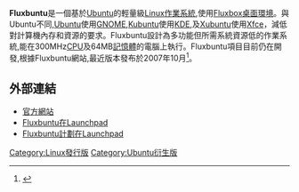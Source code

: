{{noteTA
|G1=IT
}}
{{Infobox OS
| logo                   = [[File:Fluxbuntu_logo.svg|50px]]
| screenshot             = [[File:Fluxbuntu-7.10_using_Abiword.png|250px]]
| caption                = Fluxbuntu's default desktop <br />showing [[AbiWord|AbiWord]] in use
| website                = [https://web.archive.org/web/20070926212901/http://fluxbuntu.org/ fluxbuntu.org]
| developer              = Joe Jaxx, [http://launchpad.net/fluxbuntu-project The Fluxbuntu Linux Project]
| family                 = [[類Unix|類Unix]]
| source_model           = 自由及開放源碼<ref>{{cite web | title= Fluxbuntu Wiki Main Page | url= http://wiki.fluxbuntu.org/index.php?title=Main_Page | date= 16 October 2007<!--, 10:33 pm --> | publisher=  | accessdate= 2009-08-21 | archive-date= 2009-09-16 | archive-url= https://web.archive.org/web/20090916043757/http://wiki.fluxbuntu.org/index.php?title=Main_Page | dead-url= yes }}</ref>
| latest_release_version = 7.10 RC
| latest_release_date    = {{release date|2007|10|27}}<ref>{{cite web | last=Jaxx | first=Joe | title=Presenting Fluxbuntu 7.10 Release Candidate | url=http://community.fluxbuntu.org/index.php?topic=393.msg1701#msg1701 | date=October 27, 2007<!--, 12:09:48 am --> | work=The Fluxbuntu International Community News & Announcements | publisher= | accessdate=2009-05-11 }}{{dead link|date=2017年11月 |bot=InternetArchiveBot |fix-attempted=yes }}</ref>
| latest_test_version    = 8.10 Testing<br />9.04 experimental
| latest_test_date    =
| marketing_target       =
| kernel_type            = [[Linux內核|Linux]]
| ui                     = [[Fluxbox|Fluxbox]] (與[[ROX-Filer|ROX-Filer]])
| license                = [[GNU_General_Public_License|GPL]]及其它
| working_state          = [[EOL|EOL]]<ref>{{cite web | title=Ubuntu 7.10 reaches end-of-life on April 18, 2009 | url=http://www.ubuntu.com/news/ubuntu-7.10-eol | work=Ubuntu Press Release Archive | publisher=Canonical Ltd | date=March 23, 2009<!--, 2:23 pm --> | accessdate=2009-05-11 | deadurl=yes | archiveurl=https://web.archive.org/web/20090505184359/http://www.ubuntu.com/news/ubuntu-7.10-eol | archivedate=2009-05-05 }}</ref>
| supported_platforms    = [[i386|i386]], [[AMD64|AMD64]]<ref>{{cite web | title=Get | url=http://wiki.fluxbuntu.org/index.php?title=Get | work=Fluxbuntu Wiki | publisher= | date=June 16, 2008<!--, 8:17 pm --> | accessdate=2009-05-11 | deadurl=yes | archiveurl=https://web.archive.org/web/20071227195452/http://wiki.fluxbuntu.org/index.php?title=Get | archivedate=2007-12-27 }}</ref>
| updatemodel            = [[APT|APT]] (front-ends available)
| package_manager        = [[dpkg|dpkg]] (front-ends like [[Synaptic|Synaptic]] available)
}}

'''Fluxbuntu'''是一個基於[[Ubuntu|Ubuntu]]的輕量級[[Linux|Linux]][[作業系統|作業系統]],使用[[Fluxbox|Fluxbox]][[桌面環境|桌面環境]]。與Ubuntu不同,[[Ubuntu|Ubuntu]]使用[[GNOME|GNOME]],[[Kubuntu|Kubuntu]]使用[[KDE|KDE]],及[[Xubuntu|Xubuntu]]使用[[Xfce|Xfce]]，減低對計算機內存和資源的要求。Fluxbuntu設計為多功能但所需系統資源低的作業系統,能在300MHz[[CPU|CPU]]及64MB[[記憶體|記憶體]]的電腦上執行。Fluxbuntu項目目前仍在開發,根據Fluxbuntu網站,最近版本發布於2007年10月<ref>{{cite web |title=Fluxbuntu homepage |url=http://fluxbuntu.org/ |work= |publisher=The Fluxbuntu Linux Project |date= |accessdate=2009-05-11 |deadurl=yes |archiveurl=https://web.archive.org/web/20070926212901/http://fluxbuntu.org/ |archivedate=2007-09-26 }}</ref>。

==外部連結==
<references></references>
* [https://web.archive.org/web/20070926212901/http://fluxbuntu.org/ 官方網站]
* [https://launchpad.net/fluxbuntu Fluxbuntu在Launchpad]{{Wayback|url=https://launchpad.net/fluxbuntu |date=20101124233243 }}
* [https://launchpad.net/fluxbuntu-project/ Fluxbuntu計劃在Launchpad]{{Wayback|url=https://launchpad.net/fluxbuntu-project/ |date=20120426204226 }}

{{Ubuntu分支}}
{{Linux-distro}}

[[Category:Linux發行版|Category:Linux發行版]]
[[Category:Ubuntu衍生版|Category:Ubuntu衍生版]]